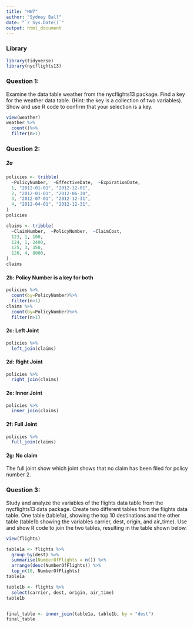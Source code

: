 ```yaml
---
title: "HW7"
author: "Sydney Ball"
date: "`r Sys.Date()`"
output: html_document
---
```


### Library 
```r
library(tidyverse)
library(nycflights13)
```

### Question 1:
Examine the data table weather from the nycflights13 package. Find a key for the weather data table. (Hint: the key is a collection of two variables). Show and use R code to confirm that your selection is a key.
```r
view(weather)
weather %>% 
  count()%>%
  filter(n>1)
```

### Question 2:
##### 2a
```r
policies <- tribble(
  ~PolicyNumber,  ~EffectiveDate,  ~ExpirationDate,
  1, "2012-01-01", "2012-12-01",
  2, "2012-01-01", "2012-06-30",
  3, "2012-07-01", "2012-12-31",
  4, "2012-04-01", "2012-12-31",
)
policies
```
```r
claims <- tribble(
  ~ClaimNumber,  ~PolicyNumber,  ~ClaimCost,
  123, 1, 100,
  124, 1, 2400,
  125, 3, 350,
  126, 4, 8000,
)
claims
```

#### 2b: Policy Number is a key for both
```r
policies %>%
  count(by=PolicyNumber)%>%
  filter(n>1)
claims %>%
  count(by=PolicyNumber)%>%
  filter(n>1)
```

#### 2c: Left Joint
```r
policies %>% 
  left_join(claims)
```

#### 2d: Right Joint
```r
policies %>% 
  right_join(claims)
```

#### 2e: Inner Joint
```r
policies %>% 
  inner_join(claims)
```

#### 2f: Full Joint
```r
policies %>% 
  full_join(claims)
```

#### 2g: No claim
The full joint show which joint shows that no claim has been filed for policy number 2.

### Question 3:
Study and analyze the variables of the flights data table from the nycflights13 data package. Create two different tables from the flights data table. One table (table1a), showing the top 10 destinations and the other table (table1b showing the variables carrier, dest, origin, and air_time). Use and show R code to join the two tables, resulting in the table shown below.
```r
view(flights)

table1a <- flights %>%
  group_by(dest) %>%
  summarise(NumberOfFlights = n()) %>%
  arrange(desc(NumberOfFlights)) %>%
  top_n(10, NumberOfFlights)
table1a

table1b <- flights %>% 
  select(carrier, dest, origin, air_time)
table1b


final_table <- inner_join(table1a, table1b, by = "dest")
final_table
```



















